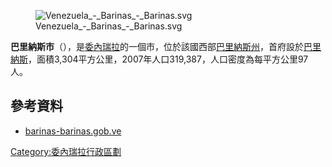 [[Image:Venezuela_-_Barinas_-_Barinas.svg|right]]

'''巴里納斯市'''（{{lang-es|Municipio Barinas}}），是[[委內瑞拉|委內瑞拉]]的一個市，位於該國西部[[巴里納斯州|巴里納斯州]]，首府設於[[巴里納斯|巴里納斯]]，面積3,304平方公里，2007年人口319,387，人口密度為每平方公里97人。

==參考資料==
*[http://barinas-barinas.gob.ve/portal-alcaldias/ barinas-barinas.gob.ve] {{Wayback|url=http://barinas-barinas.gob.ve/portal-alcaldias/ |date=20220115005429 }} {{es icon}}

{{Venezuela-geo-stub}}
[[Category:委內瑞拉行政區劃|Category:委內瑞拉行政區劃]]